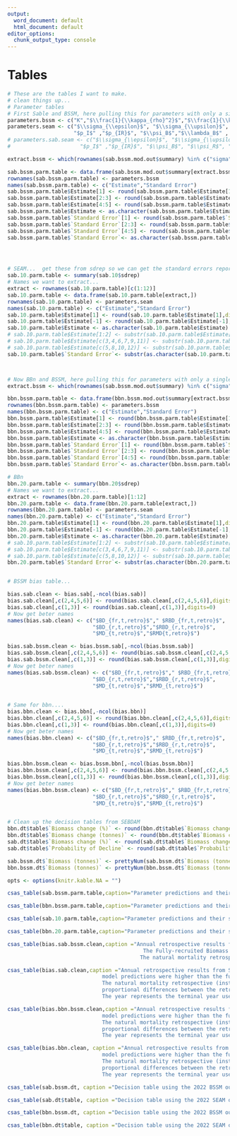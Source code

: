 ```yaml
---
output:
  word_document: default
  html_document: default
editor_options:
  chunk_output_type: console
---
```

\clearpage
\newpage

# Tables {-}

```r

# These are the tables I want to make.
# clean things up...
# Parameter tables 
# First Sable and BSSM, here pulling this for parameters with only a single estimate
parameters.bssm <- c("K","$\\frac{1}{\\kappa_{rho}^2}$","$\\frac{1}{\\kappa_{tau}^2}$", "$q$", "$\\sigma$")
parameters.seam <- c("$\\sigma_{\\epsilon}$", "$\\sigma_{\\upsilon}$",  "$R_0$", "$B_0$",
                     "$p_I$" ,"$p_{IR}$", "$\\psi_B$","$\\lambda_B$" , "$\\psi_R$", "$\\lambda_R$", "$\\psi_m$","$\\lambda_m$")
# parameters.sab.seam <- c("$\\sigma_{\\epsilon}$", "$\\sigma_{\\upsilon}$", "$B_0$", "$R_0$", "$m_0$", 
#                      "$p_I$" ,"$p_{IR}$", "$\\psi_B$", "$\\psi_R$", "$\\psi_m$","$\\lambda_B$", "$\\lambda_R$", "$\\lambda_m$", "$S$")

extract.bssm <- which(rownames(sab.bssm.mod.out$summary) %in% c("sigma","q","ikappa.rho2","ikappa.tau2",'K'))

sab.bssm.parm.table <- data.frame(sab.bssm.mod.out$summary[extract.bssm,c("mean","sd")])
rownames(sab.bssm.parm.table) <- parameters.bssm
names(sab.bssm.parm.table) <- c("Estimate","Standard Error")
sab.bssm.parm.table$Estimate[1] <- round(sab.bssm.parm.table$Estimate[1],digits=0)
sab.bssm.parm.table$Estimate[2:3] <- round(sab.bssm.parm.table$Estimate[2:3],digits=1)
sab.bssm.parm.table$Estimate[4:5] <- round(sab.bssm.parm.table$Estimate[4:5],digits=2)
sab.bssm.parm.table$Estimate <- as.character(sab.bssm.parm.table$Estimate)
sab.bssm.parm.table$`Standard Error`[1] <- round(sab.bssm.parm.table$`Standard Error`[1],digits=0)
sab.bssm.parm.table$`Standard Error`[2:3] <- round(sab.bssm.parm.table$`Standard Error`[2:3],digits=1)
sab.bssm.parm.table$`Standard Error`[4:5] <- round(sab.bssm.parm.table$`Standard Error`[4:5],digits=2)
sab.bssm.parm.table$`Standard Error`<- as.character(sab.bssm.parm.table$`Standard Error`)




# SEAM...  get these from sdrep so we can get the standard errors reported as well.
sab.10.parm.table <- summary(sab.10$sdrep)
# Names we want to extract...
extract <- rownames(sab.10.parm.table)[c(1:12)]
sab.10.parm.table <- data.frame(sab.10.parm.table[extract,])
rownames(sab.10.parm.table) <- parameters.seam
names(sab.10.parm.table) <- c("Estimate","Standard Error")
sab.10.parm.table$Estimate[1] <- round(sab.10.parm.table$Estimate[1],digits=3)
sab.10.parm.table$Estimate[-1] <- round(sab.10.parm.table$Estimate[-1],digits=2)
sab.10.parm.table$Estimate <- as.character(sab.10.parm.table$Estimate)
# sab.10.parm.table$Estimate[1:2] <- substr(sab.10.parm.table$Estimate[1:2],1,5)
# sab.10.parm.table$Estimate[c(3,4,6,7,9,11)] <- substr(sab.10.parm.table$Estimate[c(3,4,6,7,9,11)],1,3)
# sab.10.parm.table$Estimate[c(5,8,10,12)] <- substr(sab.10.parm.table$Estimate[c(5,8,10,12)],1,4)
sab.10.parm.table$`Standard Error`<- substr(as.character(sab.10.parm.table$`Standard Error`),1,5)



# Now BBn and BSSM, here pulling this for parameters with only a single estimate
extract.bssm <- which(rownames(sab.bssm.mod.out$summary) %in% c("sigma","q","ikappa.rho2","ikappa.tau2",'K'))

bbn.bssm.parm.table <- data.frame(bbn.bssm.mod.out$summary[extract.bssm,c("mean","sd")])
rownames(bbn.bssm.parm.table) <- parameters.bssm
names(bbn.bssm.parm.table) <- c("Estimate","Standard Error")
bbn.bssm.parm.table$Estimate[1] <- round(bbn.bssm.parm.table$Estimate[1],digits=0)
bbn.bssm.parm.table$Estimate[2:3] <- round(bbn.bssm.parm.table$Estimate[2:3],digits=1)
bbn.bssm.parm.table$Estimate[4:5] <- round(bbn.bssm.parm.table$Estimate[4:5],digits=2)
bbn.bssm.parm.table$Estimate <- as.character(bbn.bssm.parm.table$Estimate)
bbn.bssm.parm.table$`Standard Error`[1] <- round(bbn.bssm.parm.table$`Standard Error`[1],digits=0)
bbn.bssm.parm.table$`Standard Error`[2:3] <- round(bbn.bssm.parm.table$`Standard Error`[2:3],digits=1)
bbn.bssm.parm.table$`Standard Error`[4:5] <- round(bbn.bssm.parm.table$`Standard Error`[4:5],digits=2)
bbn.bssm.parm.table$`Standard Error`<- as.character(bbn.bssm.parm.table$`Standard Error`)

# BBn
bbn.20.parm.table <- summary(bbn.20$sdrep)
# Names we want to extract...
extract <- rownames(bbn.20.parm.table)[1:12]
bbn.20.parm.table <- data.frame(bbn.20.parm.table[extract,])
rownames(bbn.20.parm.table) <- parameters.seam
names(bbn.20.parm.table) <- c("Estimate","Standard Error")
bbn.20.parm.table$Estimate[1] <- round(bbn.20.parm.table$Estimate[1],digits=2)
bbn.20.parm.table$Estimate[-1] <- round(bbn.20.parm.table$Estimate[-1],digits=2)
bbn.20.parm.table$Estimate <- as.character(bbn.20.parm.table$Estimate)
# sab.10.parm.table$Estimate[1:2] <- substr(sab.10.parm.table$Estimate[1:2],1,5)
# sab.10.parm.table$Estimate[c(3,4,6,7,9,11)] <- substr(sab.10.parm.table$Estimate[c(3,4,6,7,9,11)],1,3)
# sab.10.parm.table$Estimate[c(5,8,10,12)] <- substr(sab.10.parm.table$Estimate[c(5,8,10,12)],1,4)
bbn.20.parm.table$`Standard Error`<- substr(as.character(bbn.20.parm.table$`Standard Error`),1,5)


# BSSM bias table...

bias.sab.clean <- bias.sab[,-ncol(bias.sab)]
bias.sab.clean[,c(2,4,5,6)] <- round(bias.sab.clean[,c(2,4,5,6)],digits=2)
bias.sab.clean[,c(1,3)] <- round(bias.sab.clean[,c(1,3)],digits=0)
# Now get beter names
names(bias.sab.clean) <- c("$BD_{fr,t,retro}$"," $RBD_{fr,t,retro}$",
                           "$BD_{r,t,retro}$","$RBD_{r,t,retro}$",
                           "$MD_{t,retro}$","$RMD{t,retro}$")

bias.sab.bssm.clean <- bias.bssm.sab[,-ncol(bias.bssm.sab)]
bias.sab.bssm.clean[,c(2,4,5,6)] <- round(bias.sab.bssm.clean[,c(2,4,5,6)],digits=2)
bias.sab.bssm.clean[,c(1,3)] <- round(bias.sab.bssm.clean[,c(1,3)],digits=0)
# Now get beter names
names(bias.sab.bssm.clean) <- c("$BD_{fr,t,retro}$"," $RBD_{fr,t,retro}$",
                           "$BD_{r,t,retro}$","$RBD_{r,t,retro}$",
                           "$MD_{t,retro}$","$RMD_{t,retro}$")

                      
# Same for bbn....
bias.bbn.clean <- bias.bbn[,-ncol(bias.bbn)]
bias.bbn.clean[,c(2,4,5,6)] <- round(bias.bbn.clean[,c(2,4,5,6)],digits=2)
bias.bbn.clean[,c(1,3)] <- round(bias.bbn.clean[,c(1,3)],digits=0)
# Now get beter names
names(bias.bbn.clean) <- c("$BD_{fr,t,retro}$"," $RBD_{fr,t,retro}$",
                           "$BD_{r,t,retro}$","$RBD_{r,t,retro}$",
                           "$MD_{t,retro}$","$RMD_{t,retro}$")

bias.bbn.bssm.clean <- bias.bssm.bbn[,-ncol(bias.bssm.bbn)]
bias.bbn.bssm.clean[,c(2,4,5,6)] <- round(bias.bbn.bssm.clean[,c(2,4,5,6)],digits=2)
bias.bbn.bssm.clean[,c(1,3)] <- round(bias.bbn.bssm.clean[,c(1,3)],digits=0)
# Now get beter names
names(bias.bbn.bssm.clean) <- c("$BD_{fr,t,retro}$"," $RBD_{fr,t,retro}$",
                           "$BD_{r,t,retro}$","$RBD_{r,t,retro}$",
                           "$MD_{t,retro}$","$RMD_{t,retro}$")


# Clean up the decision tables from SEBDAM
bbn.dt$table$`Biomass change (%)` <- round(bbn.dt$table$`Biomass change (%)`,digits=1)
bbn.dt$table$`Biomass change (tonnes)` <- round(bbn.dt$table$`Biomass change (tonnes)`,digits=0)
sab.dt$table$`Biomass change (%)` <- round(sab.dt$table$`Biomass change (%)`,digits=1)
sab.dt$table$`Probability of Decline` <- round(sab.dt$table$`Probability of Decline`,digits=2)

sab.bssm.dt$`Biomass (tonnes)` <- prettyNum(sab.bssm.dt$`Biomass (tonnes)`,big.mark = ',')
bbn.bssm.dt$`Biomass (tonnes)` <- prettyNum(bbn.bssm.dt$`Biomass (tonnes)`,big.mark = ',')

opts <- options(knitr.kable.NA = "")

```


```r
csas_table(sab.bssm.parm.table,caption="Parameter predictions and their standard errors from BSSM in SFA-25a for parameters which do not vary annually. $K$ is a biomass scaling parameter that is used to assist with model convergence. $S$ is referred to as the 'dissolution rate' for the clapper model. The precision parameter for the fully-recruited clapper process equation is $\\frac{1}{\\kappa_{tau}^2}$, while $\\frac{1}{\\kappa_{rho}^2}$ is the precision parameter for the recruit clapper process equation. The catchabilty is $q$ and the process error standard deviation is $\\sigma$.")
```

\newpage
```r
csas_table(bbn.bssm.parm.table,caption="Parameter predictions and their standard errors from BSSM in SFA-65a for parameters which do not vary annually. $K$ is a biomass scaling parameter that is used to assist with model convergence. $S$ is referred to as the 'dissolution rate' for the clapper model. The precision parameter for the fully-recruited clapper process equation is $\\frac{1}{\\kappa_{tau}^2}$, while $\\frac{1}{\\kappa_{rho}^2}$ is the precision parameter for the recruit clapper process equation. The catchabilty is $q$ and the process error standard deviation is $\\sigma$.")
```


\newpage
```r
csas_table(sab.10.parm.table,caption="Parameter predictions and their standard errors from SEAM in SFA-25a, all parameter predictions are on the log scale except $p_I$ and $p_{IR}$ which are on the logit scale.  The standard deviation for the observation equation of fully-recruited biomass is $\\sigma_{\\epsilon}$. The standard deviation for the observation equation of recruit biomass is $\\sigma_{\\upsilon}$. The estimated intial value for fully recruited biomass, recruit biomass, and natural mortality are represented by $B_0$, $R_0$, and $m_0$ respectively. The probability of encountering fully-recruited scallop and recruit scallop are represented by $p_I$ and $p_{IR}$. The random field range for fully-recruited biomass, recruit biomass, and natural mortality are $\\psi_B$, $\\psi_R$, and $\\psi_m$, while the random field spatial standard deviations are $\\lambda_B$, $\\lambda_R$ and $\\lambda_m$.  Finally, the clapper catachability parameter is $S$.")
```


\newpage
```r
csas_table(bbn.20.parm.table,caption="Parameter predictions and their standard errors from SEAM in SFA-26a, all parameter predictions are on the log scale except $p_I$ and $p_{IR}$ which are on the logit scale. The standard deviation for the observation equation of fully-recruited biomass is $\\sigma_{\\epsilon}$. The standard deviation for the observation equation of recruit biomass is $\\sigma_{\\upsilon}$. The estimated intial value for fully recruited biomass, recruit biomass, and natural mortality are represented by $B_0$, $R_0$, and $m_0$ respectively. The probability of encountering fully-recruited scallop and recruit scallop are represented by $p_I$ and $p_{IR}$. The random field range for fully-recruited biomass, recruit biomass, and natural mortality are $\\psi_B$, $\\psi_R$, and $\\psi_m$, while the random field spatial standard deviations are $\\lambda_B$, $\\lambda_R$ and $\\lambda_m$.  Finally, the clapper catachability parameter is $S$.")
```


\newpage
```r
csas_table(bias.sab.bssm.clean,caption ="Annual retrospective results from BSSM in SFA 25A. Positive values indicate the retrospective model predictions were higher than the full model.
                                           The Fully-recruited Biomass ($BD_{fr,t,retro}$) and Recruit Biomass ($BD_{r,t,retro}$) retrospectives are in tonnes.
                                          The natural mortality retrospective (instantaneous) is $MD_{t,retro}$. The relative metrics, $RBD_{fr,t,retro}$, $RBD_{r,t,retro}$, and $RMD_{t,retro}$                                            are the proportional differences between the retrospective model and the full model for fully-recruited biomass, recruit biomass, and natural mortality                                                    respectively. The year represents the terminal year used to compare with the full model.")

```


\newpage
```r
csas_table(bias.sab.clean,caption ="Annual retrospective results from SEAM in SFA 25A. Positive values indicate the retrospective
                              model predictions were higher than the full model. The Fully-recruited Biomass ($BD_{fr,t,retro}$) and Recruit Biomass ($BD_{r,t,retro}$) retrospectives are in tonnes.
                              The natural mortality retrospective (instantaneous) is $MD_{t,retro}$. The relative metrics, $RBD_{fr,t,retro}$, $RBD_{r,t,retro}$, and $RMD_{t,retro}$ are the
                              proportional differences between the retrospective model and the full model for fully-recruited biomass, recruit biomass, and natural mortality respectively.
                              The year represents the terminal year used to compare with the full model.")
```


\newpage
```r
csas_table(bias.bbn.bssm.clean,caption ="Annual retrospective results from BSSM in SFA 26A. Positive values indicate the retrospective
                              model predictions were higher than the full model. The Fully-recruited Biomass ($BD_{fr,t,retro}$) and Recruit Biomass ($BD_{r,t,retro}$) retrospectives are in tonnes.
                              The natural mortality retrospective (instantaneous) is $MD_{t,retro}$. The relative metrics, $RBD_{fr,t,retro}$, $RBD_{r,t,retro}$, and $RMD_{t,retro}$ are the
                              proportional differences between the retrospective model and the full model for fully-recruited biomass, recruit biomass, and natural mortality respectively.
                              The year represents the terminal year used to compare with the full model.")

```


\newpage
```r
csas_table(bias.bbn.clean, caption ="Annual retrospective results from SEAM in SFA 26A. Positive values indicate the retrospective
                              model predictions were higher than the full model. The Fully-recruited Biomass ($BD_{fr,t,retro}$) and Recruit Biomass ($BD_{r,t,retro}$) retrospectives are in tonnes.
                              The natural mortality retrospective (instantaneous) is $MD_{t,retro}$. The relative metrics, $RBD_{fr,t,retro}$, $RBD_{r,t,retro}$, and $RMD_{t,retro}$ are the
                              proportional differences between the retrospective model and the full model for fully-recruited biomass, recruit biomass, and natural mortality respectively.
                              The year represents the terminal year used to compare with the full model.")
```


\newpage
```r
csas_table(sab.bssm.dt, caption ="Decision table using the 2022 BSSM output for SFA 25A to estimate fully-recruited biomass in 2023 using the no growth method.")
```



\newpage
```r
csas_table(sab.dt$table, caption ="Decision table using the 2022 SEAM output for SFA 25A to estimate fully-recruited biomass in 2023 using the no growth method.")
```


\newpage
```r
csas_table(bbn.bssm.dt, caption ="Decision table using the 2022 BSSM output for SFA 26A to estimate fully-recruited biomass in 2023 using the no growth method.")
```


\newpage
```r
csas_table(bbn.dt$table, caption ="Decision table using the 2022 SEAM output for SFA 26A to estimate fully-recruited biomass in 2023 using the no growth method.")
```
